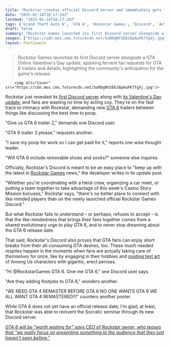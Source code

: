 ```yaml
---
title: "Rockstar creates official Discord server and immediately gets flooded by horny Among Us fanart and demands for GTA 6"
date: "2025-02-14T18:17:24Z"
lastmod: "2025-02-14T18:17:24Z"
tags: ['Grand Theft Auto 6', 'GTA 6', 'Rockstar Games', 'Discord', 'Action-Adventure', 'Open-World']
draft: false
summary: "Rockstar Games launched its first Discord server alongside a GTA Online Valentine's Day update, sparking fervent fan requests for GTA 6 trailers and details, highlighting the community's anticipation for the game's release."
images: ["https://cdn.mos.cms.futurecdn.net/5oRDgNtSE6J8pAuFK7fgXj.jpg"]
layout: PostSimple
---
```

> Rockstar Games launched its first Discord server alongside a GTA Online Valentine's Day update, sparking fervent fan requests for GTA 6 trailers and details, highlighting the community's anticipation for the game's release.


        <img alt="Cover" src="https://cdn.mos.cms.futurecdn.net/5oRDgNtSE6J8pAuFK7fgXj.jpg"/>
        
Rockstar just revealed its [first Discord server](https://discord.com/invite/rockstargames) along with [its Valentine's Day update](https://www.rockstargames.com/newswire/article/4kk8497a128421/celebrate-valentine-s-day-in-gta-online), and fans are wasting no time by acting coy. They're on the fast track to intimacy with Rockstar, demanding new [GTA 6](https://www.gamesradar.com/gta-6-guide/) trailers between things like discussing the best time to poop.

"Give us GTA 6 trailer 2," demands one Discord user.

"GTA 6 trailer 3 please," requests another.

"I save my poop for work so I can get paid for it," reports one wise thought leader.

"Will GTA 6 include removable shoes and socks?" someone else inquires.

Officially, Rockstar's Discord is meant to be an easy place to "keep up with the latest in [Rockstar Games](https://www.gamesradar.com/tag/rockstar-games/) news," the developer writes in its update post.

"Whether you're coordinating with a Heist crew, organizing a car meet, or putting a team together to take advantage of this week's Casino Story Mission bonuses," Rockstar says, "there's no better place to connect with like-minded players than on the newly launched official Rockstar Games Discord."

But what Rockstar fails to understand – or perhaps, refuses to accept – is that the like-mindedness that brings their fans together comes from a shared evolutionary urge to play GTA 6, and to never stop dreaming about the GTA 6 release date.

That said, Rockstar's Discord also proves that GTA fans can enjoy short breaks from their all-consuming GTA desires, too. These much needed respites happen in the moments when fans are actually taking care of *themselves* for once, like by engaging in their hobbies and [posting text art](https://x.com/billsyliamgta/status/1889774067621798080) of Among Us characters with gigantic, erect penises.

"Hi @RockstarGames GTA 6. Give me GTA 6," one Discord user says.

"Are they adding footjobs to GTA 6," wonders another.

"WE NEED GTA 4 REMASTER BEFORE GTA 6 NO ONE WANTS GTA 6 WE ALL WANT GTA 4 REMASTERED!!!" counters another poster.

While GTA 6 does not yet have an official release date, I'm glad, at least, that Rockstar was able to reinvent the Socratic seminar through its new Discord server.

[<em>GTA 6 will be "worth waiting for" says CEO of Rockstar owner, who teases that "we really focus on presenting something to the audience that they just haven't seen before."</em>](https://www.gamesradar.com/games/grand-theft-auto/gta-6-will-be-worth-waiting-for-says-ceo-of-rockstar-owner-who-teases-that-we-really-focus-on-presenting-something-to-the-audience-that-they-just-havent-seen-before/)
        